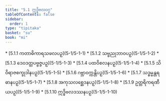 ```yaml
---
title: "5.1 ဣဒ္ဓိဗလဝဂ္ဂ"
tableOfContents: false
sidebar:
  order: 1
type: "tipitaka"
basket: "su"
book: "mi"
---
```



<DynamicBreadcrumb />



<TableOfContents book="mi" section="5.1">
* [5.1.1 ကတာဓိကာရသဖလပဉှ](5-1/5-1-1)
* [5.1.2 သဗ္ဗညုဘာဝပဉှ](5-1/5-1-2)
* [5.1.3 ဒေဝဒတ္တပဗ္ဗဇ္ဇပဉှ](5-1/5-1-3)
* [5.1.4 ပထဝိစလနပဉှ](5-1/5-1-4)
* [5.1.5 သိဝိရာဇစက္ခုဒါနပဉှ](5-1/5-1-5)
* [5.1.6 ဂဗ္ဘာဝက္ကန္တိပဉှ](5-1/5-1-6)
* [5.1.7 သဒ္ဓမ္မန္တရဓာနပဉှ](5-1/5-1-7)
* [5.1.8 အကုသလစ္ဆေဒနပဉှ](5-1/5-1-8)
* [5.1.9 ဥတ္တရိကရဏီယပဉှ](5-1/5-1-9)
* [5.1.10 ဣဒ္ဓိဗလဒဿနပဉှ](5-1/5-1-10)
</TableOfContents>